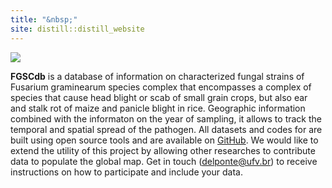 ```yaml
---
title: "&nbsp;"
site: distill::distill_website
---
```


![](front-image.png)

**FGSCdb** is a database of information on characterized fungal strains of Fusarium graminearum species complex that encompasses a complex of species that cause head blight or scab of small grain crops, but also ear and stalk rot of maize and panicle blight in rice. Geographic information combined with the informaton on the year of sampling, it allows to track the temporal and spatial spread of the pathogen. All datasets and codes for are built using open source tools and are available on [GitHub](https://github.com/emdelponte/fgscdb). We would like to extend the utility of this project by allowing other researches to contribute data to populate the global map. Get in touch ([delponte\@ufv.br](mailto:delponte@ufv.br){.email}) to receive instructions on how to participate and include your data.


